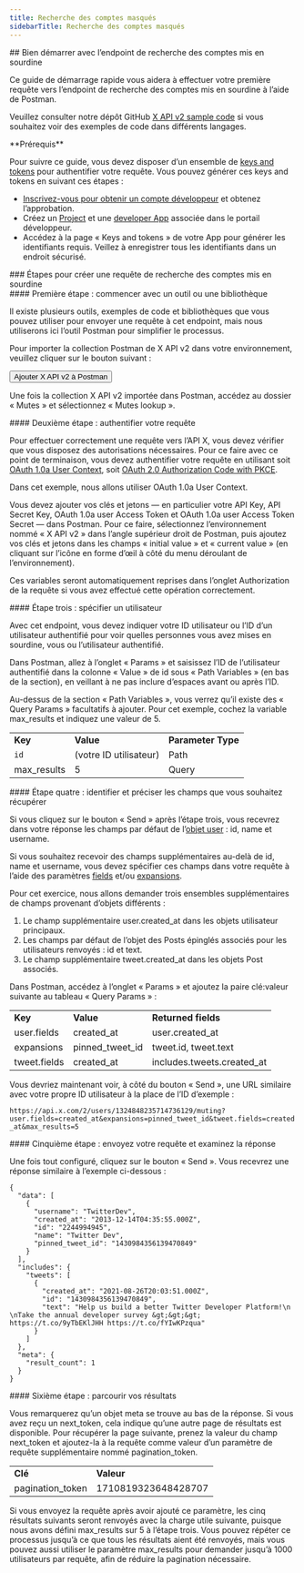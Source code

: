 ```yaml
---
title: Recherche des comptes masqués
sidebarTitle: Recherche des comptes masqués
---
```



<div id="getting-started-with-the-mutes-lookup-endpoint">
  ## Bien démarrer avec l’endpoint de recherche des comptes mis en sourdine
</div>

Ce guide de démarrage rapide vous aidera à effectuer votre première requête vers l’endpoint de recherche des comptes mis en sourdine à l’aide de Postman.

Veuillez consulter notre dépôt GitHub [X API v2 sample code](https://github.com/xdevplatform/Twitter-API-v2-sample-code) si vous souhaitez voir des exemples de code dans différents langages.

<Note>
  **Prérequis**

  Pour suivre ce guide, vous devez disposer d’un ensemble de [keys and tokens](/fr/resources/fundamentals/authentication) pour authentifier votre requête. Vous pouvez générer ces keys and tokens en suivant ces étapes :

  * [Inscrivez-vous pour obtenir un compte développeur](https://developer.x.com/en/apply-for-access) et obtenez l’approbation.
  * Créez un [Project](/fr/resources/fundamentals/projects) et une [developer App](/fr/resources/fundamentals/developer-apps) associée dans le portail développeur.
  * Accédez à la page « Keys and tokens » de votre App pour générer les identifiants requis. Veillez à enregistrer tous les identifiants dans un endroit sécurisé.
</Note>

<div id="steps-to-build-a-mutes-lookup-request">
  ### Étapes pour créer une requête de recherche des comptes mis en sourdine
</div>

<div id="step-one-start-with-a-tool-or-library">
  #### Première étape : commencer avec un outil ou une bibliothèque
</div>

Il existe plusieurs outils, exemples de code et bibliothèques que vous pouvez utiliser pour envoyer une requête à cet endpoint, mais nous utiliserons ici l’outil Postman pour simplifier le processus.

Pour importer la collection Postman de X API v2 dans votre environnement, veuillez cliquer sur le bouton suivant :

<Button href="https://app.getpostman.com/run-collection/9956214-784efcda-ed4c-4491-a4c0-a26470a67400">
  Ajouter X API v2 à Postman
</Button>

Une fois la collection X API v2 importée dans Postman, accédez au dossier « Mutes » et sélectionnez « Mutes lookup ».
 

<div id="step-two-authenticate-your-request">
  #### Deuxième étape : authentifier votre requête
</div>

Pour effectuer correctement une requête vers l’API X, vous devez vérifier que vous disposez des autorisations nécessaires. Pour ce faire avec ce point de terminaison, vous devez authentifier votre requête en utilisant soit [OAuth 1.0a User Context](/fr/resources/fundamentals/authentication), soit [OAuth 2.0 Authorization Code with PKCE](fr/resources/fundamentals/authentication#oauth-2-0-authorization-code-flow-with-pkce-2).

Dans cet exemple, nous allons utiliser OAuth 1.0a User Context.

Vous devez ajouter vos clés et jetons — en particulier votre API Key, API Secret Key, OAuth 1.0a user Access Token et OAuth 1.0a user Access Token Secret — dans Postman. Pour ce faire, sélectionnez l’environnement nommé « X API v2 » dans l’angle supérieur droit de Postman, puis ajoutez vos clés et jetons dans les champs « initial value » et « current value » (en cliquant sur l’icône en forme d’œil à côté du menu déroulant de l’environnement).

Ces variables seront automatiquement reprises dans l’onglet Authorization de la requête si vous avez effectué cette opération correctement.
 

<div id="step-three-specify-a-user">
  #### Étape trois : spécifier un utilisateur
</div>

Avec cet endpoint, vous devez indiquer votre ID utilisateur ou l’ID d’un utilisateur authentifié pour voir quelles personnes vous avez mises en sourdine, vous ou l’utilisateur authentifié.

Dans Postman, allez à l’onglet « Params » et saisissez l’ID de l’utilisateur authentifié dans la colonne « Value » de id sous « Path Variables » (en bas de la section), en veillant à ne pas inclure d’espaces avant ou après l’ID.

Au-dessus de la section « Path Variables », vous verrez qu’il existe des « Query Params » facultatifs à ajouter. Pour cet exemple, cochez la variable max_results et indiquez une valeur de 5.

|     |     |     |
| :--- | :--- | :--- |
| **Key** | **Value** | **Parameter Type** |
| `id` | (votre ID utilisateur) | Path |
| max_results | 5   | Query |

<div id="step-four-identify-and-specify-which-fields-you-would-like-to-retrieve">
  #### Étape quatre : identifier et préciser les champs que vous souhaitez récupérer
</div>

Si vous cliquez sur le bouton « Send » après l’étape trois, vous recevrez dans votre réponse les champs par défaut de l’[objet user](/fr/x-api/fundamentals/data-dictionary#user) : id, name et username.

Si vous souhaitez recevoir des champs supplémentaires au-delà de id, name et username, vous devez spécifier ces champs dans votre requête à l’aide des paramètres [fields](/fr/x-api/fundamentals/fields) et/ou [expansions](/fr/x-api/fundamentals/expansions).

Pour cet exercice, nous allons demander trois ensembles supplémentaires de champs provenant d’objets différents :

1. Le champ supplémentaire user.created_at dans les objets utilisateur principaux.
2. Les champs par défaut de l’objet des Posts épinglés associés pour les utilisateurs renvoyés : id et text.
3. Le champ supplémentaire tweet.created_at dans les objets Post associés.

Dans Postman, accédez à l’onglet « Params » et ajoutez la paire clé:valeur suivante au tableau « Query Params » :

|     |     |     |
| :--- | :--- | :--- |
| **Key** | **Value** | **Returned fields** |
| user.fields | created_at | user.created_at |
| expansions | pinned_tweet_id | tweet.id, tweet.text |
| tweet.fields | created_at | includes.tweets.created_at |

Vous devriez maintenant voir, à côté du bouton « Send », une URL similaire avec votre propre ID utilisateur à la place de l’ID d’exemple :

`https://api.x.com/2/users/1324848235714736129/muting?user.fields=created_at&expansions=pinned_tweet_id&tweet.fields=created_at&max_results=5`

<div id="step-five-make-your-request-and-review-your-response">
  #### Cinquième étape : envoyez votre requête et examinez la réponse
</div>

Une fois tout configuré, cliquez sur le bouton « Send ». Vous recevrez une réponse similaire à l’exemple ci-dessous :

```
{
  "data": [
    {
      "username": "TwitterDev",
      "created_at": "2013-12-14T04:35:55.000Z",
      "id": "2244994945",
      "name": "Twitter Dev",
      "pinned_tweet_id": "1430984356139470849"
    }
  ],
  "includes": {
    "tweets": [
      {
        "created_at": "2021-08-26T20:03:51.000Z",
        "id": "1430984356139470849",
        "text": "Help us build a better Twitter Developer Platform!\n \nTake the annual developer survey &gt;&gt;&gt; https://t.co/9yTbEKlJHH https://t.co/fYIwKPzqua"
      }
    ]
  },
  "meta": {
    "result_count": 1
  }
}
```

<div id="step-six-paginate-through-your-results">
  #### Sixième étape : parcourir vos résultats
</div>

Vous remarquerez qu’un objet meta se trouve au bas de la réponse. Si vous avez reçu un next_token, cela indique qu’une autre page de résultats est disponible. Pour récupérer la page suivante, prenez la valeur du champ next_token et ajoutez-la à la requête comme valeur d’un paramètre de requête supplémentaire nommé pagination_token.
 

|     |     |
| :--- | :--- |
| **Clé** | **Valeur** |
| pagination_token | 1710819323648428707 |

Si vous envoyez la requête après avoir ajouté ce paramètre, les cinq résultats suivants seront renvoyés avec la charge utile suivante, puisque nous avons défini max_results sur 5 à l’étape trois. Vous pouvez répéter ce processus jusqu’à ce que tous les résultats aient été renvoyés, mais vous pouvez aussi utiliser le paramètre max_results pour demander jusqu’à 1000 utilisateurs par requête, afin de réduire la pagination nécessaire.